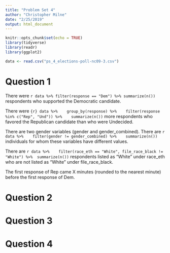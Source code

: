 ```yaml
---
title: "Problem Set 4"
author: "Christopher Milne"
date: "2/25/2019"
output: html_document
---
```


```r
knitr::opts_chunk$set(echo = TRUE)
library(tidyverse)
library(readr)
library(ggplot2)

data <- read.csv("ps_4_elections-poll-nc09-3.csv")
```
# Question 1
There were `r data %>% filter(response == "Dem") %>% summarize(n())` respondents who supported the Democratic candidate.

There were ```{r} data %>% 
  group_by(response) %>% 
  filter(response %in% c("Rep", "Und")) %>% 
  summarize(n())``` more respondents who favored the Republican candidate than who were Undecided.

There are two gender variables (gender and gender_combined). There are `r data %>% 
  filter(gender != gender_combined) %>% 
  summarize(n())` individuals for whom these variables have different values.

There are `r data %>% 
  filter(race_eth == "White", file_race_black != "White") %>% 
summarize(n())` respondents listed as “White” under race_eth who are not listed as “White” under file_race_black.

The first response of Rep came X minutes (rounded to the nearest minute) before the first response of Dem.



# Question 2


# Question 3


# Question 4
